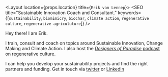
<Layout location={props.location} title={`Erik van Lennep`}>
  <SEO
    title="Sustainable Innovation Coach and Consultant."
    keywords={[`sustainability`, `biomimicry`, `biochar`, `climate action`, `regenerative culture`, `regenerative agriculuture`]}
  />

  Hey there! I am Erik.

  I train, consult and coach on topics around Sustainable Innovation, Change Making and
  Climate Action. I also host the [_Designers of Paradise_ podcast](https://rasa.ag/designers/) on regenerative culture.

  I can help you develop your sustainability projects and find the right partners and funding. Get in touch via [twitter](https://twitter.com/Green_Heart) or [LinkedIn](https://www.linkedin.com/in/erikvanlennep/)

  <BlogPosts></BlogPosts>
</Layout>
